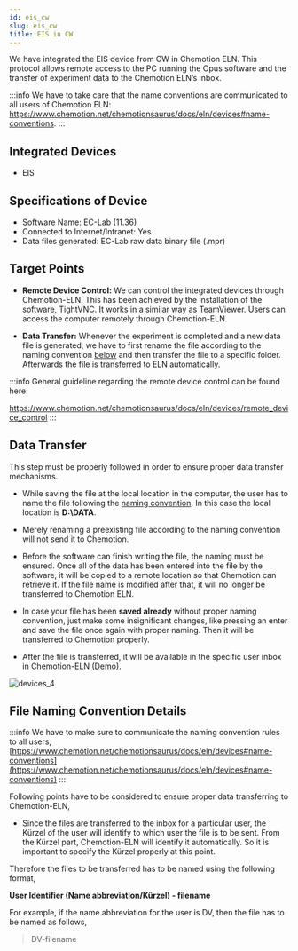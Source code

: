```yaml
---
id: eis_cw
slug: eis_cw
title: EIS in CW
---
```


We have integrated the EIS device from CW in Chemotion ELN. This protocol allows remote access to the PC running the Opus software and the transfer of experiment data to the Chemotion ELN’s inbox.

:::info
We have to take care that the name conventions are communicated to all users of Chemotion ELN:
https://www.chemotion.net/chemotionsaurus/docs/eln/devices#name-conventions.
:::

## Integrated Devices
- EIS
## Specifications of Device
- Software Name: EC-Lab (11.36)
- Connected to Internet/Intranet: Yes
- Data files generated: EC-Lab raw data binary file (.mpr)

## Target Points

 - **Remote Device Control:** We can control the integrated devices through Chemotion-ELN. This has been achieved
 by the installation of the software, TightVNC. It works in a similar way as TeamViewer. Users can access the computer remotely through Chemotion-ELN.

  - **Data Transfer:** Whenever the experiment is completed and a new data file is generated, we have to first rename the file according to the naming convention [below](/docs/devices/eis_cw#file-naming-convention-details) and then transfer the file to a specific folder. Afterwards the file is transferred to ELN automatically.

:::info
General guideline regarding the remote device control can be found here:

https://www.chemotion.net/chemotionsaurus/docs/eln/devices/remote_device_control
:::

## Data Transfer

This step must be properly followed in order to ensure proper data transfer mechanisms.

- While saving the file at the local location in the computer, the user has to name the file following the [naming convention](/docs/devices/eis_cw#file-naming-convention-details). In this case the local location is **D:\DATA**.

- Merely renaming a preexisting file according to the naming convention will not send it to Chemotion.

- Before the software can finish writing the file, the naming must be ensured. Once all of the data has been entered into the file by the software, it will be copied to a remote location so that Chemotion can retrieve it. If the file name is modified after that, it will no longer be transferred to Chemotion ELN.

- In case your file has been **saved already** without proper naming convention, just make some insignificant changes, like pressing an enter and save the file once again with proper naming. Then it will be transferred to Chemotion properly.

- After the file is transferred, it will be available in the specific user inbox in Chemotion-ELN [(Demo)](https://www.awesomescreenshot.com/video/8282250?key=33d387cb0a14e86e65dff8a9cb393b92).

![devices_4](/img/devices_4.png)

## File Naming Convention Details

:::info
We have to make sure to communicate the naming convention rules to all users, [https://www.chemotion.net/chemotionsaurus/docs/eln/devices#name-conventions](https://www.chemotion.net/chemotionsaurus/docs/eln/devices#name-conventions)
:::

Following points have to be considered to ensure proper data transferring to Chemotion-ELN,

- Since the files are transferred to the inbox for a particular user, the Kürzel of the user will identify to which user the file is to be sent. From the Kürzel part, Chemotion-ELN will identify it automatically. So it is important to specify the Kürzel properly at this point.

Therefore the files to be transferred has to be named using the following format,

**User Identifier (Name abbreviation/Kürzel) - filename**

For example, if the name abbreviation for the user is DV, then the file has to be named as follows,

>  DV-filename

